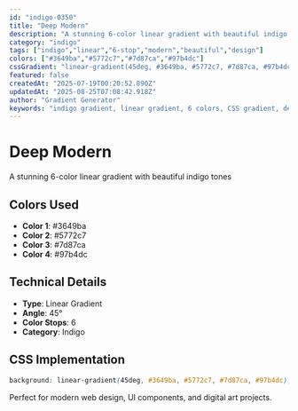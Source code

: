 ```yaml
---
id: "indigo-0350"
title: "Deep Modern"
description: "A stunning 6-color linear gradient with beautiful indigo tones"
category: "indigo"
tags: ["indigo","linear","6-stop","modern","beautiful","design"]
colors: ["#3649ba","#5772c7","#7d87ca","#97b4dc"]
cssGradient: "linear-gradient(45deg, #3649ba, #5772c7, #7d87ca, #97b4dc)"
featured: false
createdAt: "2025-07-19T00:20:52.890Z"
updatedAt: "2025-08-25T07:08:42.918Z"
author: "Gradient Generator"
keywords: "indigo gradient, linear gradient, 6 colors, CSS gradient, design, #3649ba, #5772c7, #7d87ca, #97b4dc"
---
```


# Deep Modern

A stunning 6-color linear gradient with beautiful indigo tones

## Colors Used
- **Color 1**: #3649ba
- **Color 2**: #5772c7
- **Color 3**: #7d87ca
- **Color 4**: #97b4dc

## Technical Details
- **Type**: Linear Gradient
- **Angle**: 45°
- **Color Stops**: 6
- **Category**: Indigo

## CSS Implementation
```css
background: linear-gradient(45deg, #3649ba, #5772c7, #7d87ca, #97b4dc);
```

Perfect for modern web design, UI components, and digital art projects.
